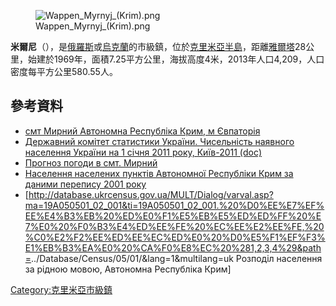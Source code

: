 {{No footnotes|time=2015-09-16T15:08:43+00:00}}
[[Image:Wappen_Myrnyj_(Krim).png|right]]

'''米爾尼'''（{{lang-ru|Мирный}}），是[[俄羅斯|俄羅斯]]或[[烏克蘭|烏克蘭]]的市級鎮，位於[[克里米亞半島|克里米亞半島]]，距離[[雅爾塔|雅爾塔]]28公里，始建於1969年，面積7.25平方公里，海拔高度4米，2013年人口4,209，人口密度每平方公里580.55人。

==參考資料==
*[http://gska2.rada.gov.ua/pls/z7502/A005?rdat1=20.02.2009&rf7571=1235 смт Мирний Автономна Республіка Крим, м Євпаторія]{{dead link|date=2018年4月 |bot=InternetArchiveBot |fix-attempted=yes }}
*[https://web.archive.org/web/20121010205321/http://stat6.stat.lviv.ua/PXWEB2007/ukr/publ/2011/chnas.zip Державний комітет статистики України. Чисельність наявного населення України на 1 січня 2011 року, Київ-2011 (doc)]
*[http://weather.in.ua/ua/krym/15736 Прогноз погоди в смт. Мирний] {{Wayback|url=http://weather.in.ua/ua/krym/15736 |date=20201126202517 }}
*[http://pop-stat.mashke.org/ukraine-census-2001/avtonomna_respublika_krym.htm Населення населених пунктів Автономної Республіки Крим за даними перепису 2001 року] {{Wayback|url=http://pop-stat.mashke.org/ukraine-census-2001/avtonomna_respublika_krym.htm |date=20170311035124 }}
*[http://database.ukrcensus.gov.ua/MULT/Dialog/varval.asp?ma=19A050501_02_001&ti=19A050501_02_001.%20%D0%EE%E7%EF%EE%E4%B3%EB%20%ED%E0%F1%E5%EB%E5%ED%ED%FF%20%E7%E0%20%F0%B3%E4%ED%EE%FE%20%EC%EE%E2%EE%FE,%20%C0%E2%F2%EE%ED%EE%EC%ED%E0%20%D0%E5%F1%EF%F3%E1%EB%B3%EA%E0%20%CA%F0%E8%EC%20%281,2,3,4%29&path=../Database/Census/05/01/&lang=1&multilang=uk Розподіл населення за рідною мовою, Автономна Республіка Крим] {{WebCite|url=https://www.webcitation.org/6HeeVATJt?url=http://database.ukrcensus.gov.ua/MULT/Dialog/varval.asp?ma=19A050501_02_001 |date=20130626032637 |dateformat=iso }}

{{coord|45|18|30|N|33|02|3|E|scale:30000|display=title}}

{{DEFAULTSORT:Мирний}}
[[Category:克里米亞市級鎮|Category:克里米亞市級鎮]]


{{Crimea-geo-stub}}